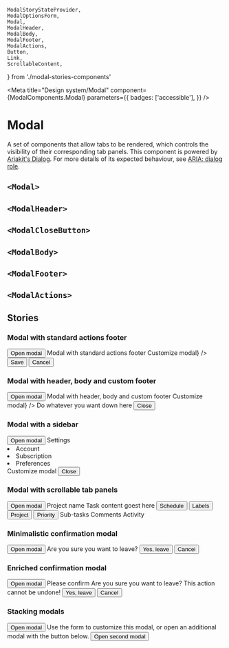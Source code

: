 


    ModalStoryStateProvider,
    ModalOptionsForm,
    Modal,
    ModalHeader,
    ModalBody,
    ModalFooter,
    ModalActions,
    Button,
    Link,
    ScrollableContent,
} from './modal-stories-components'

<Meta
    title="Design system/Modal"
    component={ModalComponents.Modal}
    parameters={{
        badges: ['accessible'],
    }}
/>

# Modal

A set of components that allow tabs to be rendered, which controls the visibility of their corresponding tab panels.
This component is powered by [Ariakit's Dialog](https://ariakit.org/components/dialog). For more details of its expected
behaviour, see [ARIA: dialog role](https://developer.mozilla.org/en-US/docs/Web/Accessibility/ARIA/Roles/dialog_role).

## `<Modal>`

<Description of={ModalComponents.Modal} />
<ArgsTable of={ModalComponents.Modal} />

## `<ModalHeader>`

<Description of={ModalComponents.ModalHeader} />
<ArgsTable of={ModalComponents.ModalHeader} />

## `<ModalCloseButton>`

<Description of={ModalComponents.ModalCloseButton} />
<ArgsTable of={ModalComponents.ModalCloseButton} />

## `<ModalBody>`

<Description of={ModalComponents.ModalBody} />
<ArgsTable of={ModalComponents.ModalBody} />

## `<ModalFooter>`

<Description of={ModalComponents.ModalFooter} />
<ArgsTable of={ModalComponents.ModalFooter} />

## `<ModalActions>`

<Description of={ModalComponents.ModalActions} />
<ArgsTable of={ModalComponents.ModalActions} />

## Stories

### Modal with standard actions footer

<Canvas withToolbar>
    <Story
        parameters={{ docs: { source: { type: 'dynamic' } } }}
        name="Modal with standard actions footer"
    >
        <ModalStoryStateProvider>
            <Button variant="primary" action="open">
                Open modal
            </Button>
            <Modal aria-label="Modal with standard actions footer">
                <ModalHeader>
                    <Heading level="1">Modal with standard actions footer</Heading>
                </ModalHeader>
                <ModalBody>
                    <ModalOptionsForm title={<Heading level="2">Customize modal</Heading>} />
                </ModalBody>
                <ModalActions>
                    <Button variant="primary">Save</Button>
                    <Button variant="secondary">Cancel</Button>
                </ModalActions>
            </Modal>
        </ModalStoryStateProvider>
    </Story>
</Canvas>

### Modal with header, body and custom footer

<Canvas withToolbar>
    <Story
        parameters={{ docs: { source: { type: 'dynamic' } } }}
        name="Modal with header, body and custom footer"
    >
        <ModalStoryStateProvider>
            <Button variant="primary" action="open">
                Open modal
            </Button>
            <Modal aria-label="Modal with header, body and custom footer">
                <ModalHeader>
                    <Heading level="1">Modal with header, body and custom footer</Heading>
                </ModalHeader>
                <ModalBody>
                    <ModalOptionsForm title={<Heading level="2">Customize modal</Heading>} />
                </ModalBody>
                <ModalFooter>
                    <Columns alignY="center">
                        <Column width="auto">
                            <Text weight="bold" size="subtitle">
                                Do whatever you want down here
                            </Text>
                        </Column>
                        <Column width="content">
                            <Button variant="primary">Close</Button>
                        </Column>
                    </Columns>
                </ModalFooter>
            </Modal>
        </ModalStoryStateProvider>
    </Story>
</Canvas>

### Modal with a sidebar

<Canvas withToolbar>
    <Story parameters={{ docs: { source: { type: 'dynamic' } } }} name="Modal with a sidebar">
        <ModalStoryStateProvider>
            <Button variant="primary" action="open">
                Open modal
            </Button>
            <Modal aria-label="Modal with a settings-like custom layout">
                <Columns height="full">
                    <Column width="content">
                        <Box height="full" background="selected">
                            <Box padding="medium">
                                <Heading level="1">Settings</Heading>
                            </Box>
                            <Stack as="ul" space="small" padding="medium" paddingRight="xxlarge">
                                <li>
                                    <Link href="/account">Account</Link>
                                </li>
                                <li>
                                    <Link href="/subscription">Subscription</Link>
                                </li>
                                <li>
                                    <Link href="/preferences">Preferences</Link>
                                </li>
                            </Stack>
                        </Box>
                    </Column>
                    <Column width="auto">
                        <Box height="full" display="flex" flexDirection="column">
                            <ModalHeader>
                                <Heading level="2">Customize modal</Heading>
                            </ModalHeader>
                            <ModalBody>
                                <ModalOptionsForm />
                            </ModalBody>
                            <ModalActions>
                                <Button variant="primary">Close</Button>
                            </ModalActions>
                        </Box>
                    </Column>
                </Columns>
            </Modal>
        </ModalStoryStateProvider>
    </Story>
</Canvas>

### Modal with scrollable tab panels

<Canvas withToolbar>
    <Story
        parameters={{ docs: { source: { type: 'dynamic' } } }}
        name="Modal with scrollable tab panels"
    >
        <ModalStoryStateProvider>
            <Button variant="primary" action="open">
                Open modal
            </Button>
            <Modal aria-label="Modal with scrollable tab panels">
                <ModalHeader>
                    <Link href="/">Project name</Link>
                </ModalHeader>
                <Box
                    overflow="hidden"
                    height="full"
                    padding="large"
                    paddingTop="small"
                    display="flex"
                    flexDirection="column"
                >
                    <Stack space="medium" paddingBottom="xxlarge">
                        <Heading level="1">Task content goest here</Heading>
                        <Inline space="medium">
                            <button type="button">Schedule</button>
                            <button type="button">Labels</button>
                            <button type="button">Project</button>
                            <button type="button">Priority</button>
                        </Inline>
                    </Stack>
                    <Tabs variant="plain">
                        <Box
                            paddingBottom="large"
                            style={{
                                borderBottom: '1px solid var(--reactist-divider-secondary)',
                            }}
                        >
                            <TabList aria-label="Multiple tablist example tabs">
                                <Tab id="tab1">Sub-tasks</Tab>
                                <Tab id="tab2">Comments</Tab>
                                <Tab id="tab3">Activity</Tab>
                            </TabList>
                        </Box>
                        <Box height="full" overflow="auto">
                            <TabPanel id="tab1">
                                <Box paddingX="small" paddingY="xlarge">
                                    <ScrollableContent label="Task" count={20} />
                                </Box>
                            </TabPanel>
                            <TabPanel id="tab2">
                                <Box paddingX="small" paddingY="xlarge">
                                    <ScrollableContent label="Comment" count={10} />
                                </Box>
                            </TabPanel>
                            <TabPanel id="tab3">
                                <Box paddingX="small" paddingY="xlarge">
                                    <ScrollableContent label="Activity" count={5} />
                                </Box>
                            </TabPanel>
                        </Box>
                    </Tabs>
                </Box>
            </Modal>
        </ModalStoryStateProvider>
    </Story>
</Canvas>

### Minimalistic confirmation modal

<Canvas withToolbar>
    <Story
        parameters={{ docs: { source: { type: 'dynamic' } } }}
        name="Minimalistic confirmation modal"
    >
        <ModalStoryStateProvider>
            <Button variant="primary" action="open">
                Open modal
            </Button>
            <Modal height="fitContent" aria-label="Confirmation modal" width="small">
                <Box padding="large">
                    <Text size="subtitle">Are you sure you want to leave?</Text>
                </Box>
                <ModalActions>
                    <Button variant="primary" size="small">
                        Yes, leave
                    </Button>
                    <Button variant="secondary" size="small">
                        Cancel
                    </Button>
                </ModalActions>
            </Modal>
        </ModalStoryStateProvider>
    </Story>
</Canvas>

### Enriched confirmation modal

<Canvas withToolbar>
    <Story
        parameters={{ docs: { source: { type: 'dynamic' } } }}
        name="Enriched confirmation modal"
    >
        <ModalStoryStateProvider>
            <Button variant="primary" action="open">
                Open modal
            </Button>
            <Modal height="fitContent" aria-label="Confirmation modal" width="small">
                <ModalHeader withDivider button={null}>
                    <Heading level="1">Please confirm</Heading>
                </ModalHeader>
                <ModalBody>
                    <Stack space="medium">
                        <Text size="subtitle" weight="bold">
                            Are you sure you want to leave?
                        </Text>
                        <Text size="subtitle" tone="danger">
                            This action cannot be undone!
                        </Text>
                    </Stack>
                </ModalBody>
                <ModalActions withDivider>
                    <Button variant="danger">Yes, leave</Button>
                    <Button variant="secondary">Cancel</Button>
                </ModalActions>
            </Modal>
        </ModalStoryStateProvider>
    </Story>
</Canvas>

### Stacking modals

<Canvas withToolbar>
    <Story parameters={{ docs: { source: { type: 'dynamic' } } }} name="Stacking modals">
        <ModalStoryStateProvider>
            <Button variant="primary" action="open">
                Open modal
            </Button>
            <Modal aria-label="Modal 1">
                <ModalHeader />
                <ModalBody>
                    <Text>
                        Use the form to customize this modal, or open an additional modal with the
                        button below.
                    </Text>
                    <ModalOptionsForm />
                    <ModalStoryStateProvider>
                        <Button variant="primary" action="open">
                            Open second modal
                        </Button>
                        <Modal aria-label="Modal 2">
                            <ModalHeader />
                            <ModalBody>
                                <ModalOptionsForm />
                            </ModalBody>
                        </Modal>
                    </ModalStoryStateProvider>
                </ModalBody>
            </Modal>
        </ModalStoryStateProvider>
    </Story>
</Canvas>
